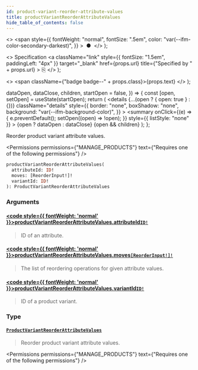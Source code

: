 ```yaml
---
id: product-variant-reorder-attribute-values
title: productVariantReorderAttributeValues
hide_table_of_contents: false
---
```


  <>
    <span
      style={{
        fontWeight: "normal",
        fontSize: ".5em",
        color: "var(--ifm-color-secondary-darkest)",
      }}
    >
      &nbsp;●&nbsp;
    </span>
  </>
);

  <>
    Specification
    <a
      className="link"
      style={{ fontSize: "1.5em", paddingLeft: "4px" }}
      target="\_blank"
      href={props.url}
      title={"Specified by " + props.url}
    >
      ⎘
    </a>
  </>
);

  <>
    <span className={"badge badge--" + props.class}>{props.text}</span>
  </>
);


  dataOpen,
  dataClose,
  children,
  startOpen = false,
}) => {
  const [open, setOpen] = useState(startOpen);
  return (
    <details
      {...(open ? { open: true } : {})}
      className="details"
      style={{
        border: "none",
        boxShadow: "none",
        background: "var(--ifm-background-color)",
      }}
    >
      <summary
        onClick={(e) => {
          e.preventDefault();
          setOpen((open) => !open);
        }}
        style={{ listStyle: "none" }}
      >
        {open ? dataOpen : dataClose}
      </summary>
      {open && children}
    </details>
  );
};

Reorder product variant attribute values.

<Permissions
  permissions={"MANAGE_PRODUCTS"}
  text={"Requires one of the following permissions"}
/>

```graphql
productVariantReorderAttributeValues(
  attributeId: ID!
  moves: [ReorderInput!]!
  variantId: ID!
): ProductVariantReorderAttributeValues
```

### Arguments

#### [<code style={{ fontWeight: 'normal' }}>productVariantReorderAttributeValues.<b>attributeId</b></code>](#)<Bullet />[`ID!`](../../../api-reference/miscellaneous/scalars/id) <Badge class="secondary" text="non-null"/> <Badge class="secondary" text="scalar"/>

> ID of an attribute.

#### [<code style={{ fontWeight: 'normal' }}>productVariantReorderAttributeValues.<b>moves</b></code>](#)<Bullet />[`[ReorderInput!]!`](../../../api-reference/miscellaneous/inputs/reorder-input) <Badge class="secondary" text="non-null"/> <Badge class="secondary" text="input"/>

> The list of reordering operations for given attribute values.

#### [<code style={{ fontWeight: 'normal' }}>productVariantReorderAttributeValues.<b>variantId</b></code>](#)<Bullet />[`ID!`](../../../api-reference/miscellaneous/scalars/id) <Badge class="secondary" text="non-null"/> <Badge class="secondary" text="scalar"/>

> ID of a product variant.

### Type

#### [`ProductVariantReorderAttributeValues`](../../../api-reference/products/objects/product-variant-reorder-attribute-values) <Badge class="secondary" text="object"/>

> Reorder product variant attribute values.

<Permissions
  permissions={"MANAGE_PRODUCTS"}
  text={"Requires one of the following permissions"}
/>


